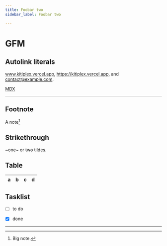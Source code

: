 ```yaml
---
title: Foobar two
sidebar_label: Foobar two

---
```


# GFM

## Autolink literals

www.kitiplex.vercel.app, https://kitiplex.vercel.app, and contact@example.com.

[MDX](https://mdxjs.com "title")

*** 

## Footnote

A note[^1]

[^1]: Big note.

## Strikethrough

~one~ or ~~two~~ tildes.

## Table

| a | b  |  c |  d  |
| - | :- | -: | :-: |

## Tasklist

* [ ] to do
* [x] done


***


